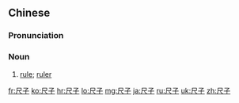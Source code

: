 ==Chinese==
{{zh-forms}}

===Pronunciation===
{{zh-pron
|m=chǐzi
|c=cek3 zi2
|ma=Zh-chizi.ogg
|cat=n
}}

===Noun===
{{zh-noun}}

# [[rule]]; [[ruler]] {{zh-mw|m:把}}

{{zh-cat|Intermediate}}

[[fr:尺子]]
[[ko:尺子]]
[[hr:尺子]]
[[lo:尺子]]
[[mg:尺子]]
[[ja:尺子]]
[[ru:尺子]]
[[uk:尺子]]
[[zh:尺子]]